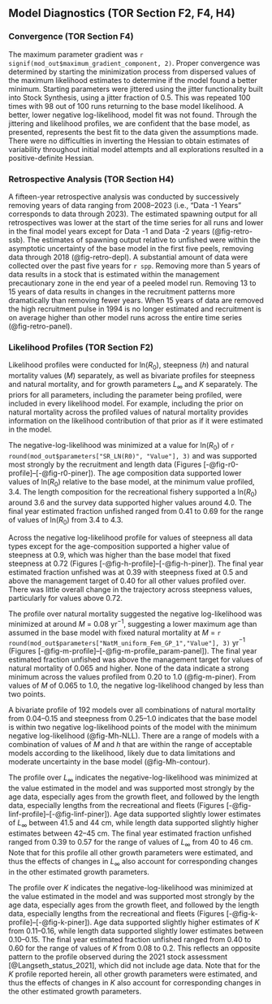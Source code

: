 ## Model Diagnostics (TOR Section F2, F4, H4)

### Convergence (TOR Section F4)

The maximum parameter gradient was `r signif(mod_out$maximum_gradient_component, 2)`. Proper convergence was determined by starting the minimization process from dispersed values of the maximum likelihood estimates to determine if the model found a better minimum. Starting parameters were jittered using the jitter functionality built into Stock Synthesis, using a jitter fraction of 0.5. This was repeated 100 times with 98 out of 100 runs returning to the base model likelihood. A better, lower negative log-likelihood, model fit was not found. Through the jittering and likelihood profiles, we are confident that the base model, as presented, represents the best fit to the data given the assumptions made. There were no difficulties in inverting the Hessian to obtain estimates of variability throughout initial model attempts and all explorations resulted in a positive-definite Hessian. 


### Retrospective Analysis (TOR Section H4)

A fifteen-year retrospective analysis was conducted by successively removing years of data ranging from 2008--2023 (i.e., “Data -1 Years” corresponds to data through 2023). The estimated spawning output for all retrospectives was lower at the start of the time series for all runs and lower in the final model years except for Data -1 and Data -2 years (@fig-retro-ssb). The estimates of spawning output relative to unfished were within the asymptotic uncertainty of the base model in the first five peels, removing data through 2018 (@fig-retro-depl). A substantial amount of data were collected over the past five years for `r spp`. Removing more than 5 years of data results in a stock that is estimated within the management precautionary zone in the end year of a peeled model run. Removing 13 to 15 years of data results in changes in the recruitment patterns more dramatically than removing fewer years. When 15 years of data are removed the high recruitment pulse in 1994 is no longer estimated and recruitment is on average higher than other model runs across the entire time series (@fig-retro-panel).  


### Likelihood Profiles (TOR Section F2) {#sec-profiles}

Likelihood profiles were conducted for ln($R_0$), steepness ($h$) and natural mortality values ($M$) separately, as well as bivariate profiles for steepness and natural mortality, and for growth parameters $L_{\infty}$ and $K$ separately. The priors for all parameters, including the parameter being profiled, were included in every likelihood model. For example, including the prior on natural mortality across the profiled values of natural mortality provides information on the likelihood contribution of that prior as if it were estimated in the model.  

The negative-log-likelihood was minimized at a value for ln($R_0$) of `r round(mod_out$parameters["SR_LN(R0)", "Value"], 3)` and was supported most strongly by the recruitment and length data (Figures [-@fig-r0-profile]--[-@fig-r0-piner]). The age composition data supported lower values of ln($R_0$) relative to the base model, at the minimum value profiled, 3.4. The length composition for the recreational fishery supported a ln($R_0$) around 3.6 and the survey data supported higher values around 4.0. The final year estimated fraction unfished ranged from 0.41 to 0.69 for the range of values of ln($R_0$) from 3.4 to 4.3.

Across the negative log-likelihood profile for values of steepness all data types except for the age-composition supported a higher value of steepness at 0.9, which was higher than the base model that fixed steepness at 0.72 (Figures [-@fig-h-profile]--[-@fig-h-piner]). The final year estimated fraction unfished was at 0.39 with steepness fixed at 0.5 and above the management target of 0.40 for all other values profiled over. There was little overall change in the trajectory across steepness values, particularly for values above 0.72.

The profile over natural mortality suggested the negative log-likelihood was minimized at around $M$ = 0.08 yr$^{-1}$, suggesting a lower maximum age than assumed in the base model with fixed natural mortality at $M$ = `r round(mod_out$parameters["NatM_uniform_Fem_GP_1","Value"], 3)` yr$^{-1}$ (Figures [-@fig-m-profile]--[-@fig-m-profile_param-panel]). The final year estimated fraction unfished was above the management target for values of natural mortality of 0.065 and higher. None of the data indicate a strong minimum across the values profiled from 0.20 to 1.0 (@fig-m-piner). From values of $M$ of 0.065 to 1.0, the negative log-likelihood changed by less than two points. 

A bivariate profile of 192 models over all combinations of natural mortality from 0.04--0.15 and steepness from 0.25--1.0 indicates that the base model is within two negative log-likelihood points of the model with the minimum negative log-likelihood (@fig-Mh-NLL).  There are a range of models with a combination of values of $M$ and $h$ that are within the range of acceptable models according to the likelihood, likely due to data limitations and moderate uncertainty in the base model (@fig-Mh-contour). 

The profile over $L_{\infty}$ indicates the negative-log-likelihood was minimized at the value estimated in the model and was supported most strongly by the age data, especially ages from the growth fleet, and followed by the length data, especially lengths from the recreational and \gls{rov} fleets (Figures [-@fig-linf-profile]--[-@fig-linf-piner]). Age data supported slightly lower estimates of $L_{\infty}$ between 41.5 and 44 cm, while length data supported slightly higher estimates between 42--45 cm. The final year estimated fraction unfished ranged from 0.39 to 0.57 for the range of values of $L_{\infty}$ from 40 to 46 cm. Note that for this profile all other growth parameters were estimated, and thus the effects of changes in $L_{\infty}$ also account for corresponding changes in the other estimated growth parameters.

The profile over $K$ indicates the negative-log-likelihood was minimized at the value estimated in the model and was supported most strongly by the age data, especially ages from the growth fleet, and followed by the length data, especially lengths from the recreational and \gls{rov} fleets (Figures [-@fig-k-profile]--[-@fig-k-piner]). Age data supported slightly higher estimates of $K$ from 0.11--0.16, while length data supported slightly lower estimates between 0.10--0.15. The final year estimated fraction unfished ranged from 0.40 to 0.60 for the range of values of $K$ from 0.08 to 0.2. This reflects an opposite pattern to the profile observed during the 2021 stock assessment [@Langseth_status_2021], which did not include age data. Note that for the $K$ profile reported herein, all other growth parameters were estimated, and thus the effects of changes in $K$ also account for corresponding changes in the other estimated growth parameters.
